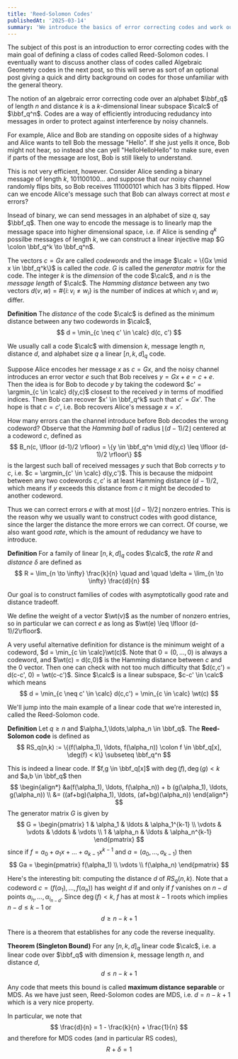 ```yaml
---
title: 'Reed-Solomon Codes'
publishedAt: '2025-03-14'
summary: 'We introduce the basics of error correcting codes and work our way toward defining Reed-Solomon codes. The eventual goal is to discuss Algebraic Geometry Codes in the next post, and this post covers the necessary background.'
---
```


The subject of this post is an introduction to error correcting codes with the main goal of defining a class of codes called Reed-Solomon codes. I eventually want to discuss another class of codes called Algebraic Geometry codes in the next post, so this will serve as sort of an optional post giving a quick and dirty background on codes for those unfamiliar with the general theory. 

The notion of an algebraic error correcting code over an alphabet $\bbf_q$ of length $n$ and distance $k$ is a $k$-dimensional linear subspace $\calc$ of $\bbf_q^n$. Codes are a way of efficiently introducing redudancy into messages in order to protect against interference by noisy channels.

For example, Alice and Bob are standing on opposite sides of a highway and Alice wants to tell Bob the message "Hello". If she just yells it once, Bob might not hear, so instead she can yell "HelloHelloHello" to make sure, even if parts of the message are lost, Bob is still likely to understand.

This is not very efficient, however. Consider Alice sending a binary message of length $k$, $101100100$... and suppose that our noisy channel randomly flips bits, so Bob receives $111000101$ which has $3$ bits flipped. How can we encode Alice's message such that Bob can always correct at most $e$ errors?

Insead of binary, we can send messages in an alphabet of size $q$, say $\bbf_q$. Then one way to encode the message is to linearly map the message space into higher dimensional space, i.e. if Alice is sending $q^k$ possilbe messages of length $k$, we can construct a linear injective map $G \colon \bbf_q^k \to \bbf_q^n$.

The vectors $c = Gx$ are called *codewords* and the image $\calc = \{Gx \mid x \in \bbf_q^k\}$ is called the *code*. $G$ is called the *generator matrix* for the code. The integer $k$ is the *dimension* of the code $\calc$, and $n$ is the *message length* of $\calc$. The *Hamming distance* between any two vectors $d(v, w) = \#\{i \colon v_i \neq w_i\}$ is the number of indices at which $v_i$ and $w_i$ differ. 

**Definition** The *distance* of the code $\calc$ is defined as the minimum distance between any two codewords in $\calc$, 
$$
d = \min_{c \neq c' \in \calc} d(c, c')
$$

We usually call a code $\calc$ with dimension $k$, message length $n$, distance $d$, and alphabet size $q$ a linear $[n,k,d]_q$ code.

Suppose Alice encodes her message $x$ as $c = Gx$, and the noisy channel introduces an error vector $e$ such that Bob receives $y = Gx + e = c+ e$. Then the idea is for Bob to decode $y$ by taking the codeword $c' = \argmin_{c \in \calc} d(y,c)$ closest to the received $y$ in terms of modified indices. Then Bob can recover $x' \in \bbf_q^k$ such that $c' = Gx'$. The hope is that $c = c'$, i.e. Bob recovers Alice's message $x = x'$.

How many errors can the channel introduce before Bob decodes the wrong codeword? Observe that the *Hamming ball* of radius $\lfloor (d-1)/2 \rfloor$ centered at a codeword $c$, defined as 
$$
B_n(c, \lfloor (d-1)/2 \rfloor) = \{y \in \bbf_q^n \mid d(y,c) \leq \lfloor (d-1)/2 \rfloor\}
$$
is the largest such ball of received messages $y$ such that Bob corrects $y$ to $c$, i.e. $c = \argmin_{c' \in \calc} d(y,c')$. This is because the midpoint between any two codewords $c,c'$ is at least Hamming distance $(d-1)/2$, which means if $y$ exceeds this distance from $c$ it might be decoded to another codeword.

Thus we can correct errors $e$ with at most $\lfloor (d-1)/2\rfloor$ nonzero entries. This is the reason why we usually want to construct codes with good distance, since the larger the distance the more errors we can correct. Of course, we also want good *rate*, which is the amount of redudancy we have to introduce.

**Definition** For a family of linear $[n,k,d]_q$ codes $\calc$, the *rate* $R$ and *distance* $\delta$ are defined as
$$
R = \lim_{n \to \infty} \frac{k}{n} \quad and \quad \delta = \lim_{n \to \infty} \frac{d}{n}
$$

Our goal is to construct families of codes with asymptotically good rate and distance tradeoff.

We define the weight of a vector $\wt(v)$ as the number of nonzero entries, so in particular we can correct $e$ as long as $\wt(e) \leq \lfloor (d-1)/2\rfloor$.

A very useful alternative definition for distance is the minimum weight of a codeword, $d = \min_{c \in \calc}\wt(c)$. Note that $0 = (0,\ldots,0)$ is always a codeword, and $\wt(c) = d(c,0)$ is the Hamming distance between $c$ and the $0$ vector. Then one can check with not too much difficulty that $d(c,c') = d(c-c', 0) = \wt(c-c')$. Since $\calc$ is a linear subspace, $c-c' \in \calc$ which means 
$$
d = \min_{c \neq c' \in \calc} d(c,c') = \min_{c \in \calc} \wt(c)
$$

We'll jump into the main example of a linear code that we're interested in, called the Reed-Solomon code. 

**Definition** Let $q \geq n$ and $\alpha_1,\ldots,\alpha_n \in \bbf_q$. The **Reed-Solomon code** is defined as 
$$
RS_q(n,k) := \{(f(\alpha_1), \ldots, f(\alpha_n)) \colon f \in \bbf_q[x], \deg(f) < k\} \subseteq \bbf_q^n
$$

This is indeed a linear code. If $f,g \in \bbf_q[x]$ with $\deg(f),\deg(g) < k$ and $a,b \in \bbf_q$ then
$$
\begin{align*}
&a(f(\alpha_1), \ldots, f(\alpha_n)) + b (g(\alpha_1), \ldots, g(\alpha_n)) \\
&= ((af+bg)(\alpha_1), \ldots, (af+bg)(\alpha_n))
\end{align*}
$$
The generator matrix $G$ is given by
$$
G = \begin{pmatrix} 1 & \alpha_1 & \ldots & \alpha_1^{k-1} \\ \vdots & \vdots & \ddots & \vdots \\ 1 & \alpha_n & \ldots & \alpha_n^{k-1}  \end{pmatrix}
$$
since if $f = a_0 + a_1 x + \ldots + a_{k-1} x^{k-1}$ and $a = (a_0, \ldots, a_{k-1})$ then 
$$
Ga = \begin{pmatrix} f(\alpha_1) \\ \vdots \\ f(\alpha_n) \end{pmatrix}
$$

Here's the interesting bit: computing the distance $d$ of $RS_q(n,k)$. Note that a codeword $c = (f(\alpha_1), \ldots, f(\alpha_n))$ has weight $d$ if and only if $f$ vanishes on $n-d$ points $\alpha_{i_1}, \ldots, \alpha_{i_{n-d}}$. Since $\deg(f) < k$, $f$ has at most $k-1$ roots which implies $n-d \leq k-1$ or
$$
d \geq n-k+1
$$

There is a theorem that establishes for any code the reverse inequality.

**Theorem (Singleton Bound)** For any $[n,k,d]_q$ linear code $\calc$, i.e. a linear code over $\bbf_q$ with dimension $k$, message length $n$, and distance $d$,
$$
d \leq n-k+1
$$

Any code that meets this bound is called **maximum distance separable** or MDS. As we have just seen, Reed-Solomon codes are MDS, i.e. $d = n-k+1$ which is a very nice property.

In particular, we note that
$$
\frac{d}{n} = 1 - \frac{k}{n} + \frac{1}{n}
$$
and therefore for MDS codes (and in particular RS codes),
$$
R + \delta = 1
$$